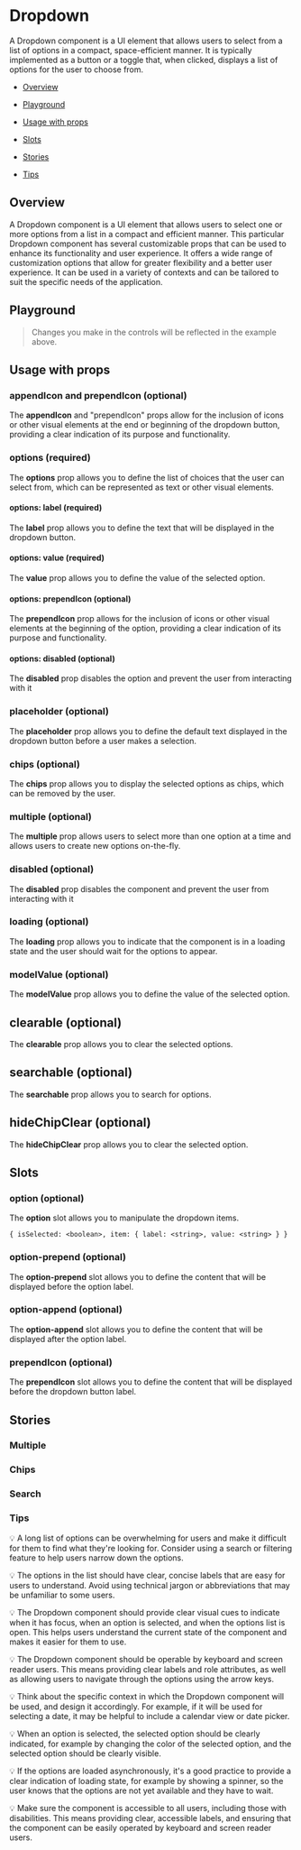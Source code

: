 

<Meta of={DropdownStories} />

# Dropdown

A Dropdown component is a UI element that allows users to select from a list of options in a compact, space-efficient manner. It is typically implemented as a button or a toggle that, when clicked, displays a list of options for the user to choose from.

- [Overview](#overview)

- [Playground](#playground)

- [Usage with props](#usage)

- [Slots](#slots)

- [Stories](#stories)

- [Tips](#tips)

## Overview <a id="overview" />

A Dropdown component is a UI element that allows users to select one or more options from a list in a compact and efficient manner. This particular Dropdown component has several customizable props that can be used to enhance its functionality and user experience.
It offers a wide range of customization options that allow for greater flexibility and a better user experience. It can be used in a variety of contexts and can be tailored to suit the specific needs of the application.

<Canvas>
  <Story of={DropdownStories.Overview} />
</Canvas>

## Playground <a id="playground" />

> Changes you make in the controls will be reflected in the example above.

<Controls
  of={DropdownStories.Overview}
  exclude={/^(click|prepend-icon|append-icon|option-prepend|update.*|on.*)$/}
/>

## Usage with props <a id="usage" />

### appendIcon and prependIcon (optional)

The **appendIcon** and "prependIcon" props allow for the inclusion of icons or other visual elements at the end or beginning of the dropdown button, providing a clear indication of its purpose and functionality.

### options (required)

The **options** prop allows you to define the list of choices that the user can select from, which can be represented as text or other visual elements.

#### options: label (required)

The **label** prop allows you to define the text that will be displayed in the dropdown button.

#### options: value (required)

The **value** prop allows you to define the value of the selected option.

#### options: prependIcon (optional)

The **prependIcon** prop allows for the inclusion of icons or other visual elements at the beginning of the option, providing a clear indication of its purpose and functionality.

#### options: disabled (optional)

The **disabled** prop disables the option and prevent the user from interacting with it

### placeholder (optional)

The **placeholder** prop allows you to define the default text displayed in the dropdown button before a user makes a selection.

### chips (optional)

The **chips** prop allows you to display the selected options as chips, which can be removed by the user.

### multiple (optional)

The **multiple** prop allows users to select more than one option at a time and allows users to create new options on-the-fly.

### disabled (optional)

The **disabled** prop disables the component and prevent the user from interacting with it

### loading (optional)

The **loading** prop allows you to indicate that the component is in a loading state and the user should wait for the options to appear.

### modelValue (optional)

The **modelValue** prop allows you to define the value of the selected option.

## clearable (optional)

The **clearable** prop allows you to clear the selected options.

## searchable (optional)

The **searchable** prop allows you to search for options.

## hideChipClear (optional)

The **hideChipClear** prop allows you to clear the selected option.

## Slots <a id="slots" />

### option (optional)

The **option** slot allows you to manipulate the dropdown items.

`{ isSelected: <boolean>, item: { label: <string>, value: <string> } }`

### option-prepend (optional)

The **option-prepend** slot allows you to define the content that will be displayed before the option label.

### option-append (optional)

The **option-append** slot allows you to define the content that will be displayed after the option label.

### prependIcon (optional)

The **prependIcon** slot allows you to define the content that will be displayed before the dropdown button label.

## Stories <a id="stories" />

### Multiple

<Canvas>
  <Story of={DropdownStories.Multiple} />
</Canvas>

### Chips

<Canvas>
  <Story of={DropdownStories.Chips} />
</Canvas>

### Search

<Canvas>
  <Story of={DropdownStories.Search} />
</Canvas>

### Tips <a id="tips" />

💡 A long list of options can be overwhelming for users and make it difficult for them to find what they're looking for. Consider using a search or filtering feature to help users narrow down the options.

💡 The options in the list should have clear, concise labels that are easy for users to understand. Avoid using technical jargon or abbreviations that may be unfamiliar to some users.

💡 The Dropdown component should provide clear visual cues to indicate when it has focus, when an option is selected, and when the options list is open. This helps users understand the current state of the component and makes it easier for them to use.

💡 The Dropdown component should be operable by keyboard and screen reader users. This means providing clear labels and role attributes, as well as allowing users to navigate through the options using the arrow keys.

💡 Think about the specific context in which the Dropdown component will be used, and design it accordingly. For example, if it will be used for selecting a date, it may be helpful to include a calendar view or date picker.

💡 When an option is selected, the selected option should be clearly indicated, for example by changing the color of the selected option, and the selected option should be clearly visible.

💡 If the options are loaded asynchronously, it's a good practice to provide a clear indication of loading state, for example by showing a spinner, so the user knows that the options are not yet available and they have to wait.

💡 Make sure the component is accessible to all users, including those with disabilities. This means providing clear, accessible labels, and ensuring that the component can be easily operated by keyboard and screen reader users.

